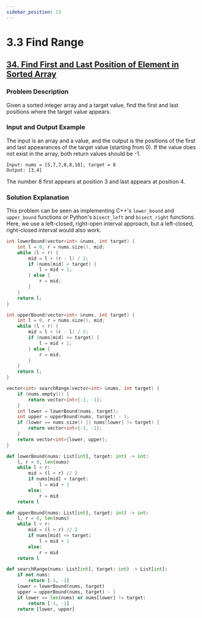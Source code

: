 ```yaml
---
sidebar_position: 13
---
```


# 3.3 Find Range

## [34. Find First and Last Position of Element in Sorted Array](https://leetcode.com/problems/find-first-and-last-position-of-element-in-sorted-array/)

### Problem Description

Given a sorted integer array and a target value, find the first and last positions where the target value appears.

### Input and Output Example

The input is an array and a value, and the output is the positions of the first and last appearances of the target value (starting from 0). If the value does not exist in the array, both return values should be -1.

```
Input: nums = [5,7,7,8,8,10], target = 8
Output: [3,4]
```

The number 8 first appears at position 3 and last appears at position 4.


### Solution Explanation

This problem can be seen as implementing C++'s `lower_bound` and `upper_bound` functions or Python's `bisect_left` and `bisect_right` functions. Here, we use a left-closed, right-open interval approach, but a left-closed, right-closed interval would also work.


<Tabs>
<TabItem value="cpp" label="C++">

```cpp
int lowerBound(vector<int> &nums, int target) {
    int l = 0, r = nums.size(), mid;
    while (l < r) {
        mid = l + (r - l) / 2;
        if (nums[mid] < target) {
            l = mid + 1;
        } else {
            r = mid;
        }
    }
    return l;
}

int upperBound(vector<int> &nums, int target) {
    int l = 0, r = nums.size(), mid;
    while (l < r) {
        mid = l + (r - l) / 2;
        if (nums[mid] <= target) {
            l = mid + 1;
        } else {
            r = mid;
        }
    }
    return l;
}

vector<int> searchRange(vector<int> &nums, int target) {
    if (nums.empty()) {
        return vector<int>{-1, -1};
    }
    int lower = lowerBound(nums, target);
    int upper = upperBound(nums, target) - 1;
    if (lower == nums.size() || nums[lower] != target) {
        return vector<int>{-1, -1};
    }
    return vector<int>{lower, upper};
}
```

</TabItem>
<TabItem value="py" label="Python">

```py
def lowerBound(nums: List[int], target: int) -> int:
    l, r = 0, len(nums)
    while l < r:
        mid = (l + r) // 2
        if nums[mid] < target:
            l = mid + 1
        else:
            r = mid
    return l

def upperBound(nums: List[int], target: int) -> int:
    l, r = 0, len(nums)
    while l < r:
        mid = (l + r) // 2
        if nums[mid] <= target:
            l = mid + 1
        else:
            r = mid
    return l

def searchRange(nums: List[int], target: int) -> List[int]:
    if not nums:
        return [-1, -1]
    lower = lowerBound(nums, target)
    upper = upperBound(nums, target) - 1
    if lower == len(nums) or nums[lower] != target:
        return [-1, -1]
    return [lower, upper]
```

</TabItem>

</Tabs>